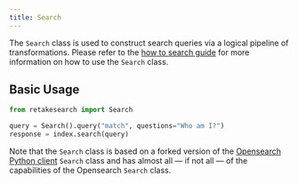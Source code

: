 ```yaml
---
title: Search
---
```


The `Search` class is used to construct search queries via a logical pipeline of transformations.
Please refer to the [how to search guide](/search) for more information on how to use the `Search`
class.

## Basic Usage

```python Python
from retakesearch import Search

query = Search().query("match", questions="Who am I?")
response = index.search(query)
```

Note that the `Search` class is based on a forked version of the
[Opensearch Python client](https://github.com/getretake/opensearch-py) `Search` class and
has almost all — if not all — of the capabilities of the Opensearch `Search` class.
